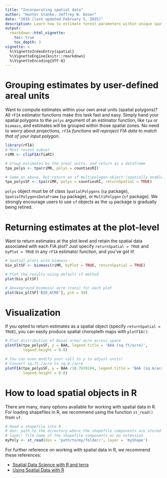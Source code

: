 ```yaml
---
title: "Incorporating spatial data"
author: "Hunter Stanke, Jeffrey W. Doser"
date: "2019 (last updated February 5, 2025)"
description: Learn how to estimate forest parameters within unique spatial zones
output: 
  rmarkdown::html_vignette:
    toc: true
    toc_depth: 3
vignette: >
  %\VignetteIndexEntry{spatial}
  %\VignetteEngine{knitr::rmarkdown}
  %\VignetteEncoding{UTF-8}
---
```


# Grouping estimates by user-defined areal units

Want to compute estimates within your own areal units (spatial polygons)? All `rFIA` estimator functions make this task fast and easy. Simply hand your spatial polygons to the `polys` argument of an estimator function, like `tpa` or `biomass`, and estimates will be grouped within those spatial zones. No need to worry about projections, *`rFIA` functions will reproject FIA data to match that of your input polygon.*

```r
library(rFIA)
# Most recent subset
riMR <- clipFIA(fiaRI)

# Group estimates by the areal units, and return as a dataframe
tpa_polys <- tpa(riMR, polys = countiesRI)

# Same as above, but return an sf multipolygon object (spatially enabled)
tpa_polysSF <- tpa(riMR, polys = countiesRI, returnSpatial = TRUE)
```

`polys` object must be of class `SpatialPolygons` (`sp` package), `SpatialPolygonsDataFrame` (`sp` package), or `MultiPolygon` (`sf` package). We strongly encourage users to use `sf` objects as the `sp` package is gradually being retired. 

# Returning estimates at the plot-level

Want to return estimates at the plot level and retain the spatial data associated with each FIA plot? Just specify `returnSpatial = TRUE` and `byPlot = TRUE` in any `rFIA` estimator function, and you've got it!

```r
# Spatial plots with biomass 
bio_pltSF <- biomass(riMR, byPlot = TRUE, returnSpatial = TRUE)

# Plot the results using default sf method
plot(bio_pltSF)

# Aboveground biomass/ acre (tons) for each plot
plot(bio_pltSF['BIO_ACRE'], pch = 19)
```

# Visualization

If you opted to return estimates as a spatial object (specify `returnSpatial = TRUE`), you can easily produce spatial choropleth maps with `plotFIA()`:

```r
# Plot distribution of Basal area/ acre across space
plotFIA(tpa_polysSF, y = BAA, legend.title = 'BAA (sq.ft/acre)', 
        legend.height = 0.8)

# You can even modify your call to y to adjust units!
# Convert sq.ft./acre to sq.m./acre
plotFIA(tpa_polysSF, y = BAA /10.7639104, legend.title = 'BAA (sq.m/acre)', 
        legend.height = 0.8)
```

# How to load spatial objects in R

There are many, many options available for working with spatial data in R. For loading shapefiles in R, we recommend using the function `st_read()` from `sf`.  

``` r
# Read a shapefile into R
# dsn: path to the directory where the shapefile components are stored
# layer: file name of the shapefile components w/ no extension
myPoly <- st_read(dsn = 'path/to/my/folder/', layer = 'myShape')
```

For further reference on working with spatial data in R, we recommend these references: 

+ [Spatial Data Science with R and terra](https://rspatial.org/)
+ [Using Spatial Data with R](https://cengel.github.io/R-spatial/)
